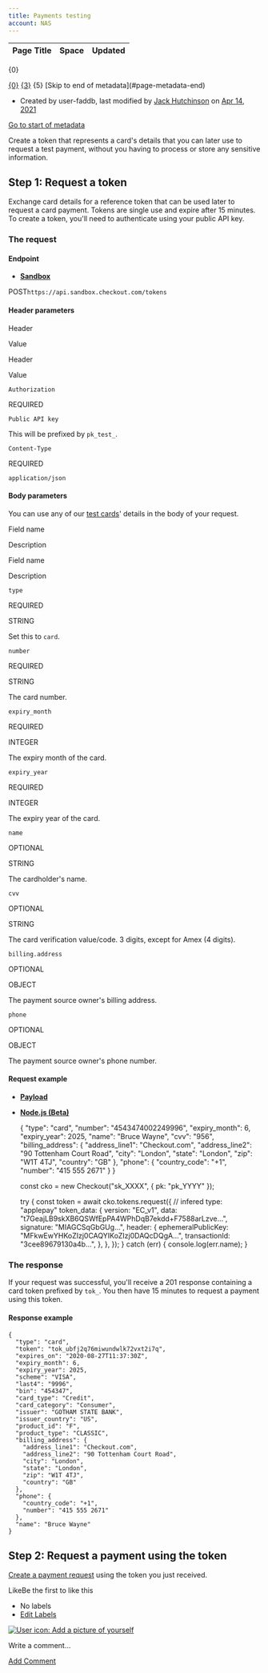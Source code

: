 ```yaml
---
title: Payments testing
account: NAS
---
```


<table class="aui"> <thead> <tr class="header"> <th class="search-result-title">Page Title</th> <th class="search-result-space">Space</th> <th class="search-result-date">Updated</th> </tr> </thead> </table> <p class="search-result-count">{0}</p> <tr class="search-result"> <td class="search-result-title"><a href="{1}" class="content-type-{2}"><span>{0}</span></a></td> <td class="search-result-space"><a class="space" href="/display/{4}/" title="{3}">{3}</a></td> <td class="search-result-date"><span class="date" title="{6}">{5}</span></td> </tr> [Skip to end of metadata](#page-metadata-end)

*   Created by user-faddb, last modified by [Jack Hutchinson](    /display/~jack.hutchinson
    ) on [Apr 14, 2021](/pages/diffpagesbyversion.action?pageId=8488593&selectedPageVersions=10&selectedPageVersions=11 "Show changes")

[Go to start of metadata](#page-metadata-start)

Create a token that represents a card's details that you can later use to request a test payment, without you having to process or store any sensitive information.

Step 1: Request a token
-----------------------

Exchange card details for a reference token that can be used later to request a card payment. Tokens are single use and expire after 15 minutes. To create a token, you'll need to authenticate using your public API key.

### The request

#### Endpoint

*   [**Sandbox**](#tabs-921ed09b-8e7a-4bd6-ba35-e95e1a3fe7c9-1)

POST`https://api.sandbox.checkout.com/tokens`

#### Header parameters

Header

Value

Header

Value

`Authorization`

REQUIRED

`Public API key`

This will be prefixed by `pk_test_`.

`Content-Type`

REQUIRED

`application/json`

#### Body parameters

You can use any of our [test cards](/display/x/Test+cards)' details in the body of your request.

Field name

Description

Field name

Description

`type`

REQUIRED

STRING

Set this to `card`.

`number`

REQUIRED

STRING

The card number.

`expiry_month`

REQUIRED

INTEGER

The expiry month of the card.

`expiry_year`

REQUIRED

INTEGER

The expiry year of the card.

`name`

OPTIONAL

STRING

The cardholder's name.

`cvv`

OPTIONAL

STRING

The card verification value/code. 3 digits, except for Amex (4 digits).

`billing.address`

OPTIONAL

OBJECT

The payment source owner's billing address.

`phone`

OPTIONAL

OBJECT

The payment source owner's phone number.

#### Request example

*   [**Payload**](#tabs-53327166-99b4-4caa-aad1-955bd42ffe7f-1)
*   [**Node.js (Beta)**](#tabs-53327166-99b4-4caa-aad1-955bd42ffe7f-2)

    {
      "type": "card",
      "number": "4543474002249996",
      "expiry_month": 6,
      "expiry_year": 2025,
      "name": "Bruce Wayne",
      "cvv": "956",
      "billing_address": {
        "address_line1": "Checkout.com",
        "address_line2": "90 Tottenham Court Road",
        "city": "London",
        "state": "London",
        "zip": "W1T 4TJ",
        "country": "GB"
      },
      "phone": {
        "country_code": "+1",
        "number": "415 555 2671"
      }
    }

  

    
    const cko = new Checkout("sk_XXXX", { pk: "pk_YYYY" });
    
    try {
      const token = await cko.tokens.request({
        // infered type: "applepay"
        token_data: {
          version: "EC_v1",
          data: "t7GeajLB9skXB6QSWfEpPA4WPhDqB7ekdd+F7588arLzve...",
          signature: "MIAGCSqGbGUg...",
          header: {
            ephemeralPublicKey: "MFkwEwYHKoZIzj0CAQYIKoZIzj0DAQcDQgA...",
            transactionId: "3cee89679130a4b...",
          },
        },
      });
    } catch (err) {
      console.log(err.name);
    }

### The response

If your request was successful, you'll receive a 201 response containing a card token prefixed by `tok_`. You then have 15 minutes to request a payment using this token.

#### Response example

    {
      "type": "card",
      "token": "tok_ubfj2q76miwundwlk72vxt2i7q",
      "expires_on": "2020-08-27T11:37:30Z",
      "expiry_month": 6,
      "expiry_year": 2025,
      "scheme": "VISA",
      "last4": "9996",
      "bin": "454347",
      "card_type": "Credit",
      "card_category": "Consumer",
      "issuer": "GOTHAM STATE BANK",
      "issuer_country": "US",
      "product_id": "F",
      "product_type": "CLASSIC",
      "billing_address": {
        "address_line1": "Checkout.com",
        "address_line2": "90 Tottenham Court Road",
        "city": "London",
        "state": "London",
        "zip": "W1T 4TJ",
        "country": "GB"
      },
      "phone": {
        "country_code": "+1",
        "number": "415 555 2671"
      },
      "name": "Bruce Wayne"
    }

Step 2: Request a payment using the token
-----------------------------------------

[Create a payment request](https://docs.checkout.com/four/payments/accept-payments/request-a-payment#Requestapayment-token) using the token you just received.

  

LikeBe the first to like this

*   No labels
*   [Edit Labels](# "Edit Labels (Type 'l')")

[![User icon: Add a picture of yourself](/s/en_GB/7901/abf7b35644d5a5d1d7e4b0969a83e8eb2b569fb5/_/images/icons/profilepics/add_profile_pic.svg)](/users/profile/editmyprofilepicture.action)

Write a comment…

[Add Comment](/display/x/Payments+testing?showComments=true&showCommentArea=true#addcomment)
